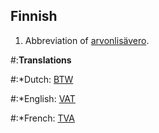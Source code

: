 ==Finnish==

#Abbreviation of [[arvonlisävero]].

#:'''Translations'''
#:*Dutch: [[BTW]]
#:*English: [[VAT]]
#:*French: [[TVA]]